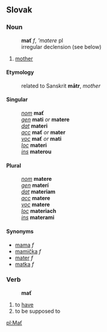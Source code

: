 ==Slovak==
===Noun===
:'''mať''' ''f'', '''matere'' pl
:irregular declension (see below)
#[[mother]]
====Etymology====
:related to Sanskrit '''mātr''', ''mother''
====Singular====
:''[[nominative|nom]]'' '''mať'''
:''[[genitive|gen]]'' '''mati''' ''or'' '''matere'''
:''[[dative|dat]]'' '''materi'''
:''[[accusative|acc]]'' '''mať''' ''or'' '''mater'''
:''[[vocative|voc]]'' '''mať''' ''or'' '''mati'''
:''[[locative|loc]]'' '''materi'''
:''[[instrumental|ins]]'' '''materou'''
====Plural====
:''[[nominative|nom]]'' '''matere'''
:''[[genitive|gen]]'' '''materí'''
:''[[dative|dat]]'' '''materiam'''
:''[[accusative|acc]]'' '''matere'''
:''[[vocative|voc]]'' '''matere'''
:''[[locative|loc]]'' '''materiach'''
:''[[instrumental|ins]]'' '''materami'''
====Synonyms====
* [[mama#Slovak|mama]] ''f''
* [[mamička]] ''f''
* [[mater#Slovak|mater]] ''f''
* [[matka#Slovak|matka]] ''f''
===Verb===
:'''mať'''
# to [[have]]
# to be supposed to

[[pl:Mať]]